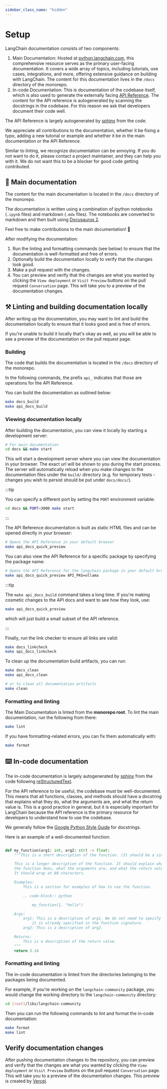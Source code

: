 ```yaml
---
sidebar_class_name: "hidden"
---
```


# Setup

LangChain documentation consists of two components:

1. Main Documentation: Hosted at [python.langchain.com](https://python.langchain.com/),
this comprehensive resource serves as the primary user-facing documentation.
It covers a wide array of topics, including tutorials, use cases, integrations,
and more, offering extensive guidance on building with LangChain.
The content for this documentation lives in the `/docs` directory of the monorepo.
2. In-code Documentation: This is documentation of the codebase itself, which is also
used to generate the externally facing [API Reference](https://python.langchain.com/api_reference/).
The content for the API reference is autogenerated by scanning the docstrings in the codebase. For this reason we ask that
developers document their code well.

The API Reference is largely autogenerated by [sphinx](https://www.sphinx-doc.org/en/master/) from the code.

We appreciate all contributions to the documentation, whether it be fixing a typo,
adding a new tutorial or example and whether it be in the main documentation or the API Reference.

Similar to linting, we recognize documentation can be annoying. If you do not want
to do it, please contact a project maintainer, and they can help you with it. We do not want this to be a blocker for good code getting contributed.

## 📜 Main documentation

The content for the main documentation is located in the `/docs` directory of the monorepo.

The documentation is written using a combination of ipython notebooks (`.ipynb` files)
and markdown (`.mdx` files). The notebooks are converted to markdown
and then built using [Docusaurus 2](https://docusaurus.io/).

Feel free to make contributions to the main documentation! 🥰

After modifying the documentation:

1. Run the linting and formatting commands (see below) to ensure that the documentation is well-formatted and free of errors.
2. Optionally build the documentation locally to verify that the changes look good.
3. Make a pull request with the changes.
4. You can preview and verify that the changes are what you wanted by clicking the `View deployment` or `Visit Preview` buttons on the pull request `Conversation` page. This will take you to a preview of the documentation changes.

## ⚒️ Linting and building documentation locally

After writing up the documentation, you may want to lint and build the documentation
locally to ensure that it looks good and is free of errors.

If you're unable to build it locally that's okay as well, as you will be able to
see a preview of the documentation on the pull request page.


### Building

The code that builds the documentation is located in the `/docs` directory of the monorepo.

In the following commands, the prefix `api_` indicates that those are operations for the API Reference.

You can build the documentation as outlined below:

```bash
make docs_build
make api_docs_build
```

### Viewing documentation locally

After building the documentation, you can view it locally by starting a development server:

```bash
# For main documentation
cd docs && make start
```

This will start a development server where you can view the documentation in your browser. The exact url will be shown to you during the start process. The server will automatically reload when you make changes to the documentation files under the `build/` directory (e.g. for temporary tests - changes you wish to persist should be put under `docs/docs/`).

:::tip

You can specify a different port by setting the `PORT` environment variable:

```bash
cd docs && PORT=3000 make start
```

:::

The API Reference documentation is built as static HTML files and can be opened directly in your browser:

```bash
# Opens the API Reference in your default browser
make api_docs_quick_preview
```

You can also view the API Reference for a specific package by specifying the package name:

```bash
# Opens the API Reference for the langchain package in your default browser
make api_docs_quick_preview API_PKG=ollama
```

:::tip

The `make api_docs_build` command takes a long time. If you're making cosmetic changes to the API docs and want to see how they look, use:

```bash
make api_docs_quick_preview
```

which will just build a small subset of the API reference.

:::

Finally, run the link checker to ensure all links are valid:

```bash
make docs_linkcheck
make api_docs_linkcheck
```

To clean up the documentation build artifacts, you can run:

```bash
make docs_clean
make api_docs_clean

# or to clean all documentation artifacts
make clean
```

### Formatting and linting

The Main Documentation is linted from the **monorepo root**. To lint the main documentation, run the following from there:

```bash
make lint
```

If you have formatting-related errors, you can fix them automatically with:

```bash
make format
```

## ⌨️ In-code documentation

The in-code documentation is largely autogenerated by [sphinx](https://www.sphinx-doc.org/en/master/) from the code following [reStructuredText](https://www.sphinx-doc.org/en/master/usage/restructuredtext/basics.html).

For the API reference to be useful, the codebase must be well-documented. This means that all functions, classes, and methods should have a docstring that explains what they do, what the arguments are, and what the return value is. This is a good practice in general, but it is especially important for LangChain because the API reference is the primary resource for developers to understand how to use the codebase.

We generally follow the [Google Python Style Guide](https://google.github.io/styleguide/pyguide.html#38-comments-and-docstrings) for docstrings.

Here is an example of a well-documented function:

```python

def my_function(arg1: int, arg2: str) -> float:
    """This is a short description of the function. (It should be a single sentence.)

    This is a longer description of the function. It should explain what
    the function does, what the arguments are, and what the return value is.
    It should wrap at 88 characters.

    Examples:
        This is a section for examples of how to use the function.

        .. code-block:: python

            my_function(1, "hello")

    Args:
        arg1: This is a description of arg1. We do not need to specify the type since
            it is already specified in the function signature.
        arg2: This is a description of arg2.

    Returns:
        This is a description of the return value.
    """
    return 3.14
```

### Formatting and linting

The in-code documentation is linted from the directories belonging to the packages
being documented.

For example, if you're working on the `langchain-community` package, you would change
the working directory to the `langchain-community` directory:

```bash
cd [root]/libs/langchain-community
```

Then you can run the following commands to lint and format the in-code documentation:

```bash
make format
make lint
```

## Verify documentation changes

After pushing documentation changes to the repository, you can preview and verify that the changes are
what you wanted by clicking the `View deployment` or `Visit Preview` buttons on the pull request `Conversation` page.
This will take you to a preview of the documentation changes.
This preview is created by [Vercel](https://vercel.com/docs/getting-started-with-vercel).